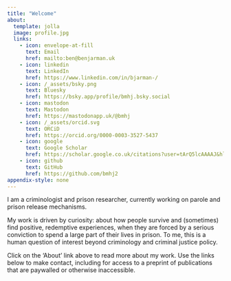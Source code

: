 ```yaml
---
title: "Welcome"
about:
  template: jolla
  image: profile.jpg
  links:
    - icon: envelope-at-fill
      text: Email
      href: mailto:ben@benjarman.uk
    - icon: linkedin
      text: LinkedIn
      href: https://www.linkedin.com/in/bjarman-/
    - icon: /_assets/bsky.png
      text: Bluesky
      href: https://bsky.app/profile/bmhj.bsky.social
    - icon: mastodon
      text: Mastodon
      href: https://mastodonapp.uk/@bmhj
    - icon: /_assets/orcid.svg
      text: ORCiD
      href: https://orcid.org/0000-0003-3527-5437 
    - icon: google
      text: Google Scholar
      href: https://scholar.google.co.uk/citations?user=tArQ5lcAAAAJ&hl=en
    - icon: github
      text: GitHub
      href: https://github.com/bmhj2
appendix-style: none
---
```


I am a criminologist and prison researcher, currently working on parole and prison release mechanisms.

My work is driven by curiosity: about how people survive and (sometimes) find positive, redemptive experiences, when they are forced by a serious conviction to spend a large part of their lives in prison. To me, this is a human question of interest beyond criminology and criminal justice policy.

Click on the 'About' link above to read more about my work. Use the links below to make contact, including for access to a preprint of publications that are paywalled or otherwise inaccessible.